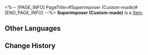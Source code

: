 <%-- [PAGE_INFO]
PageTitle=#Superimposer (Custom-made)#
[END_PAGE_INFO] --%>
{{Item Infobox
|title       = Superimposer (Custom-made)
|id          = 271
|image       = Item Superimposer (Custom-made).png
|type        = 
|invCategory = Valuables
|rarity      = 5
|effect      = A special gadget made by Herta. It can Superimpose special Light Cones obtained from the Simulated Universe.
|description = A special gadget made by Herta. Its principles are not stated.
}}
{{Description|1=''"Be grateful, (Trailblazer). I've prepared everything for you."''}}
'''Superimposer (Custom-made)''' is a [[Item]].

==Other Languages==
{{Other Languages
|en   = Superimposer (Custom-made)
|zhs  = 叠影器（特制）
|zht  = 疊影器（特製）
|ja   = 重畳機（特製）
|ko   = 중첩기(특제)
|es   = Superponedor (personalizado)
|fr   = Superposeur (sur mesure)
|ru   = Накладыватель (спецзаказ)
|th   = Superimposer (Custom-made)
|vi   = Máy Tích Tầng (Đặc Chế)
|de   = Bündelungsgerät (maßgefertigt)
|id   = Superimposer (Custom-made)
|pt   = Sobrepositor (Personalizado)
}}

==Change History==
{{Change History|2.0}}